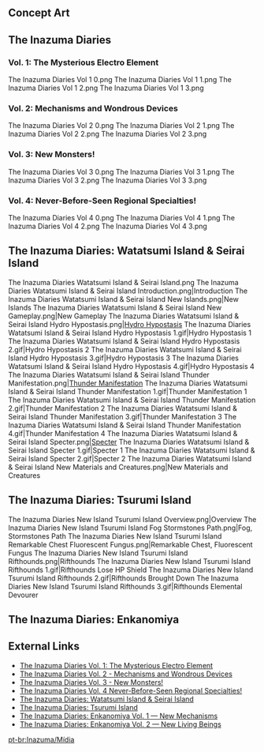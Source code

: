 {{RegionTabs}}
==Concept Art==
{{Files by Category Gallery
|Inazuma Concept Art
}}

==The Inazuma Diaries==
===Vol. 1: The Mysterious Electro Element===
<gallery>
The Inazuma Diaries Vol 1 0.png
The Inazuma Diaries Vol 1 1.png
The Inazuma Diaries Vol 1 2.png
The Inazuma Diaries Vol 1 3.png
</gallery>

===Vol. 2: Mechanisms and Wondrous Devices===
<gallery>
The Inazuma Diaries Vol 2 0.png
The Inazuma Diaries Vol 2 1.png
The Inazuma Diaries Vol 2 2.png
The Inazuma Diaries Vol 2 3.png
</gallery>

===Vol. 3: New Monsters!===
<gallery>
The Inazuma Diaries Vol 3 0.png
The Inazuma Diaries Vol 3 1.png
The Inazuma Diaries Vol 3 2.png
The Inazuma Diaries Vol 3 3.png
</gallery>

===Vol. 4: Never-Before-Seen Regional Specialties!===
<gallery>
The Inazuma Diaries Vol 4 0.png
The Inazuma Diaries Vol 4 1.png
The Inazuma Diaries Vol 4 2.png
The Inazuma Diaries Vol 4 3.png
</gallery>

==The Inazuma Diaries: Watatsumi Island & Seirai Island==
<gallery>
The Inazuma Diaries Watatsumi Island & Seirai Island.png
The Inazuma Diaries Watatsumi Island & Seirai Island Introduction.png|Introduction
The Inazuma Diaries Watatsumi Island & Seirai Island New Islands.png|New Islands
The Inazuma Diaries Watatsumi Island & Seirai Island New Gameplay.png|New Gameplay
The Inazuma Diaries Watatsumi Island & Seirai Island Hydro Hypostasis.png|[[Hydro Hypostasis]]
The Inazuma Diaries Watatsumi Island & Seirai Island Hydro Hypostasis 1.gif|Hydro Hypostasis 1
The Inazuma Diaries Watatsumi Island & Seirai Island Hydro Hypostasis 2.gif|Hydro Hypostasis 2
The Inazuma Diaries Watatsumi Island & Seirai Island Hydro Hypostasis 3.gif|Hydro Hypostasis 3
The Inazuma Diaries Watatsumi Island & Seirai Island Hydro Hypostasis 4.gif|Hydro Hypostasis 4
The Inazuma Diaries Watatsumi Island & Seirai Island Thunder Manifestation.png|[[Thunder Manifestation]]
The Inazuma Diaries Watatsumi Island & Seirai Island Thunder Manifestation 1.gif|Thunder Manifestation 1
The Inazuma Diaries Watatsumi Island & Seirai Island Thunder Manifestation 2.gif|Thunder Manifestation 2
The Inazuma Diaries Watatsumi Island & Seirai Island Thunder Manifestation 3.gif|Thunder Manifestation 3
The Inazuma Diaries Watatsumi Island & Seirai Island Thunder Manifestation 4.gif|Thunder Manifestation 4
The Inazuma Diaries Watatsumi Island & Seirai Island Specter.png|[[Specter]]
The Inazuma Diaries Watatsumi Island & Seirai Island Specter 1.gif|Specter 1
The Inazuma Diaries Watatsumi Island & Seirai Island Specter 2.gif|Specter 2
The Inazuma Diaries Watatsumi Island & Seirai Island New Materials and Creatures.png|New Materials and Creatures
</gallery>

==The Inazuma Diaries: Tsurumi Island==
<gallery>
The Inazuma Diaries New Island Tsurumi Island Overview.png|Overview
The Inazuma Diaries New Island Tsurumi Island Fog Stormstones Path.png|Fog, Stormstones Path
The Inazuma Diaries New Island Tsurumi Island Remarkable Chest Fluorescent Fungus.png|Remarkable Chest, Fluorescent Fungus
The Inazuma Diaries New Island Tsurumi Island Rifthounds.png|Rifthounds
The Inazuma Diaries New Island Tsurumi Island Rifthounds 1.gif|Rifthounds Lose HP Shield
The Inazuma Diaries New Island Tsurumi Island Rifthounds 2.gif|Rifthounds Brought Down
The Inazuma Diaries New Island Tsurumi Island Rifthounds 3.gif|Rifthounds Elemental Devourer
</gallery>

==The Inazuma Diaries: Enkanomiya==
{{Transclude|Enkanomiya/Gallery|The Inazuma Diaries: Enkanomiya}}

<!--
==Other Media==
<gallery>
</gallery>
-->

==External Links==
*[https://genshin.hoyoverse.com/en/news/detail/14141 The Inazuma Diaries Vol. 1: The Mysterious Electro Element]
*[https://genshin.hoyoverse.com/en/news/detail/14194 The Inazuma Diaries Vol. 2 - Mechanisms and Wondrous Devices]
*[https://genshin.hoyoverse.com/en/news/detail/14257 The Inazuma Diaries Vol. 3 -  New Monsters!]
*[https://genshin.hoyoverse.com/en/news/detail/14244 The Inazuma Diaries Vol. 4 Never-Before-Seen Regional Specialties!]
*[https://genshin.hoyoverse.com/en/news/detail/15228 The Inazuma Diaries: Watatsumi Island & Seirai Island]
*[https://genshin.hoyoverse.com/en/news/detail/16287 The Inazuma Diaries: Tsurumi Island]
*[https://genshin.hoyoverse.com/en/news/detail/18038 The Inazuma Diaries: Enkanomiya Vol. 1 — New Mechanisms]
*[https://genshin.hoyoverse.com/en/news/detail/18079 The Inazuma Diaries: Enkanomiya Vol. 2 — New Living Beings]

[[pt-br:Inazuma/Mídia]]